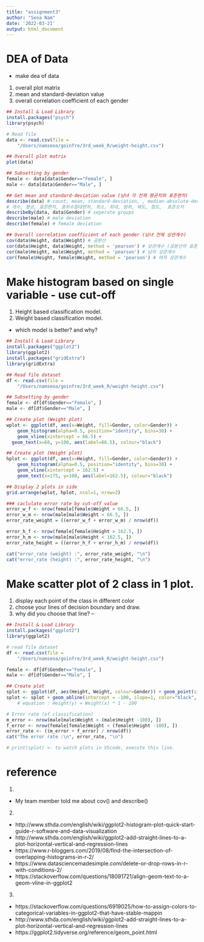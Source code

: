 ```yaml
---
title: "assignment3"
author: "Seoa Nam"
date: '2022-03-21'
output: html_document
---
```


# DEA of Data
- make dea of data
1. overall plot matrix
2. mean and standard-deviation value
3. overall correlation coefficient of each gender

```r

## Install & Load Library
install.packages("psych")
library(psych)

# Read file
data <- read.csv(file = 
	"/Users/namseoa/goinfre/3rd_week_R/weight-height.csv")

## Overall plot matrix
plot(data)

## Subsetting by gender
female <- data[data$Gender=="Female", ]
male <- data[data$Gender=="Male", ]

## Get mean and standard-deviation value (남녀 각 전체 평균치와 표준편차)
describe(data) # count, mean, standard-deviation, , median-absolute-deviation, min, max, range, skewness, kurtosis, standard error
# 개수, 평균, 표준편차, 중위수절대편차, 최소, 최대, 범위, 왜도, 첨도,  표준오차
describeBy(data, data$Gender) # seperate groups
describe(male) # male deviation
describe(female) # female deviation

## Overall correlation coefficient of each gender (남녀 전체 상관계수)
cov(data$Height, data$Weight) # 공분산
cor(data$Height, data$Weight, method = 'pearson') # 상관계수 (공분산의 표준화)
cor(male$Height, male$Weight, method = 'pearson') # 남자 상관계수
cor(female$Height, female$Weight, method = 'pearson') # 여자 상관계수

```


# Make histogram based on single variable - use cut-off
1. Height based classification model.
2. Weight based classification model.
- which model is better? and why?

```r
## Install & Load Library
install.packages("ggplot2")
library(ggplot2)
install.packages("gridExtra")
library(gridExtra)

## Read file dataset
df <- read.csv(file = 
	"/Users/namseoa/goinfre/3rd_week_R/weight-height.csv")

## Subsetting by gender
female <- df[df$Gender=="Female", ]
male <- df[df$Gender=="Male", ]

## Create plot (Weight plot)
wplot <- ggplot(df, aes(x=Weight, fill=Gender, color=Gender)) + 
	geom_histogram(alpha=0.5, position="identity", bins=30) + 
	geom_vline(xintercept = 66.5) +
  geom_text(x=68, y=100, aes(label=66.5), colour="black")

## Create plot (Height plot)
hplot <- ggplot(df, aes(x=Height, fill=Gender, color=Gender)) + 
	geom_histogram(alpha=0.5, position="identity", bins=30) + 
	geom_vline(xintercept = 162.5) +
	geom_text(x=175, y=100, aes(label=162.5), colour="black")

## Display 2 plots in side
grid.arrange(wplot, hplot, ncol=1, nrow=2)

### caclulate error rate by cut-off value
error_w_f <- nrow(female[female$Weight > 66.5, ])
error_w_m <- nrow(male[male$Weight < 66.5, ])
error_rate_weight = ((error_w_f + error_w_m) / nrow(df))

error_h_f <- nrow(female[female$Height > 162.5, ])
error_h_m <- nrow(male[male$Height < 162.5, ])
error_rate_height = ((error_h_f + error_h_m) / nrow(df))

cat("error_rate (weight) :", error_rate_weight, "\n")
cat("error_rate (height) :", error_rate_height, "\n") 

```


# Make scatter plot of 2 class in 1 plot.
1. display each point of the class in different color
2. choose your lines of decision boundary and draw.
3. why did you choose that line? -- 

``` r
## Install & Load Library
install.packages("ggplot2")
library(ggplot2)

# read file dataset
df <- read.csv(file = 
	"/Users/namseoa/goinfre/3rd_week_R/weight-height.csv")

female <- df[df$Gender=="Female", ]
male <- df[df$Gender=="Male", ]

## Create plot
splot <- ggplot(df, aes(Height, Weight, colour=Gender)) + geom_point(size=0.1, alpha=1)	
splot <- splot + geom_abline(intercept = -100, slope=1, color="black", size=0.5) # decision boundary - 직선결정경계 (직접 임의로 그은 직선)
	# equation : Height(y) = Weight(x) * 1 - 100

# Error rate (of classification)
m_error <- nrow(male[male$Weight > (male$Height -100), ])
f_error <- nrow(female[female$Weight < (female$Height -100), ])
error_rate <- ((m_error + f_error) / nrow(df))
cat("The error rate :\n", error_rate, "\n")

# print(splot) <- to watch plots in VScode, execute this line.
```

# reference
(1)
- My team member told me about cov() and describe()

(2)
- http://www.sthda.com/english/wiki/ggplot2-histogram-plot-quick-start-guide-r-software-and-data-visualization
- http://www.sthda.com/english/wiki/ggplot2-add-straight-lines-to-a-plot-horizontal-vertical-and-regression-lines
- https://www.r-bloggers.com/2019/08/find-the-intersection-of-overlapping-histograms-in-r-2/
- https://www.datasciencemadesimple.com/delete-or-drop-rows-in-r-with-conditions-2/
- https://stackoverflow.com/questions/18091721/align-geom-text-to-a-geom-vline-in-ggplot2

(3)
- https://stackoverflow.com/questions/6919025/how-to-assign-colors-to-categorical-variables-in-ggplot2-that-have-stable-mappin
- http://www.sthda.com/english/wiki/ggplot2-add-straight-lines-to-a-plot-horizontal-vertical-and-regression-lines
- https://ggplot2.tidyverse.org/reference/geom_point.html